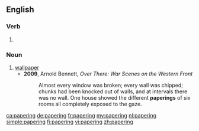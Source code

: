 ==English==

===Verb===
{{head|en}}

# {{present participle of|paper|lang=en}}

===Noun===
{{en-noun}}

# [[wallpaper]]
#* '''2009''', Arnold Bennett, ''Over There: War Scenes on the Western Front''
#*: Almost every window was broken; every wall was chipped; chunks had been knocked out of walls, and at intervals there was no wall. One house showed the different '''paperings''' of six rooms all completely exposed to the gaze.

[[ca:papering]]
[[de:papering]]
[[fr:papering]]
[[my:papering]]
[[nl:papering]]
[[simple:papering]]
[[fi:papering]]
[[vi:papering]]
[[zh:papering]]
